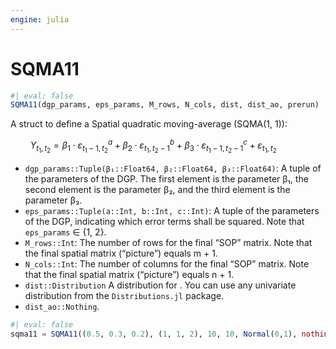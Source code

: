 ```yaml
---
engine: julia
---
```


# SQMA11 {#sec-doc}
    

::: {.callout-note appearance="simple" title="docblock" collapse=false}    


```julia
#| eval: false
SQMA11(dgp_params, eps_params, M_rows, N_cols, dist, dist_ao, prerun)

```

A struct to define a Spatial quadratic moving-average (SQMA(1, 1)):
 
$\qquad  Y_{t_1, t_2}=\beta_1 \cdot \varepsilon_{t_1-1, t_2}^a+\beta_2 \cdot \varepsilon_{t_1, t_2-1}^b+\beta_3 \cdot \varepsilon_{t_1-1, t_2-1}^c+\varepsilon_{t_1, t_2}$
 
  * `dgp_params::Tuple(β₁::Float64, β₂::Float64, β₃::Float64)`: A tuple of the parameters of the DGP. The first element is the parameter β₁, the second element is the parameter β₂, and the third element is the parameter β₃.
  * `eps_params::Tuple(a::Int, b::Int, c::Int)`: A tuple of the parameters of the DGP, indicating which error terms shall be squared. Note that `eps_params` ∈ {1, 2}.
  * `M_rows::Int`: The number of rows for the final "SOP" matrix. Note that the final spatial matrix ("picture") equals m + 1.
  * `N_cols::Int`: The number of columns for the final "SOP" matrix. Note that the final spatial matrix ("picture") equals n + 1.
  * `dist::Distribution` A distribution for \varepsilon*{t*1, t_2}. You can use any univariate distribution from the `Distributions.jl` package.
  * `dist_ao::Nothing`.

```julia
#| eval: false
sqma11 = SQMA11((0.5, 0.3, 0.2), (1, 1, 2), 10, 10, Normal(0,1), nothing, 1)

```



:::
    


